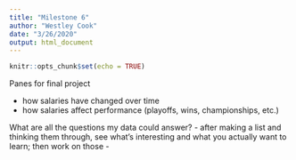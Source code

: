 ```yaml
---
title: "Milestone 6"
author: "Westley Cook"
date: "3/26/2020"
output: html_document
---
```


```r
knitr::opts_chunk$set(echo = TRUE)
```

Panes for final project

- how salaries have changed over time
- how salaries affect performance (playoffs, wins, championships, etc.)

What are all the questions my data could answer?
- after making a list and thinking them through, see what's interesting and what you actually want to learn; then work on those
- 